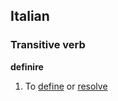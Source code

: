 ==Italian==
===Transitive verb===
'''definire'''
# To [[define]] or [[resolve]]
{{it-conj-ire-b|defin|avere}}